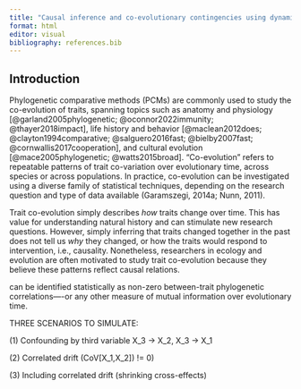 ```yaml
---
title: "Causal inference and co-evolutionary contingencies using dynamic phylogenetic models"
format: html
editor: visual
bibliography: references.bib
---
```


## Introduction

Phylogenetic comparative methods (PCMs) are commonly used to study the co-evolution of traits, spanning topics such as anatomy and physiology [@garland2005phylogenetic; @oconnor2022immunity; @thayer2018impact], life history and behavior [@maclean2012does; @clayton1994comparative; @salguero2016fast; @bielby2007fast; @cornwallis2017cooperation], and cultural evolution [@mace2005phylogenetic; @watts2015broad]. "Co-evolution" refers to repeatable patterns of trait co-variation over evolutionary time, across species or across populations. In practice, co-evolution can be investigated using a diverse family of statistical techniques, depending on the research question and type of data available (Garamszegi, 2014a; Nunn, 2011).

Trait co-evolution simply describes *how* traits change over time. This has value for understanding natural history and can stimulate new research questions. However, simply inferring that traits changed together in the past does not tell us *why* they changed, or how the traits would respond to intervention, i.e., causality. Nonetheless, researchers in ecology and evolution are often motivated to study trait co-evolution because they believe these patterns reflect causal relations.

can be identified statistically as non-zero between-trait phylogenetic correlations----or any other measure of mutual information over evolutionary time.

THREE SCENARIOS TO SIMULATE:

\(1\) Confounding by third variable X_3 -\> X_2, X_3 -\> X_1

\(2\) Correlated drift (CoV\[X_1,X_2\]) != 0)

\(3\) Including correlated drift (shrinking cross-effects)
